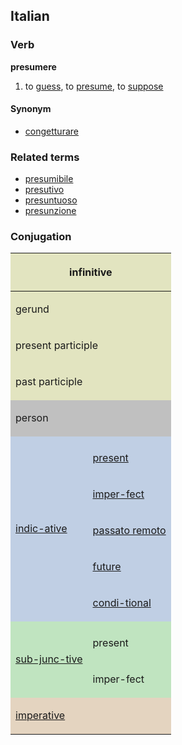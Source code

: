 ==Italian==
===Verb===
'''presumere'''

# to [[guess]], to [[presume]], to [[suppose]]

====Synonym====
*[[congetturare]]

===Related terms===
*[[presumibile]]
*[[presutivo]]
*[[presuntuoso]]
*[[presunzione]]

===Conjugation===

<center>
{| style="background:#F0F0F0"

|-
! colspan="3" style="background:#e2e4c0" | infinitive
| colspan="5" | presumere

|-
! colspan="3" style="background:#e2e4c0" | gerund
| colspan="5" | presumendo

|-
! colspan="3" style="background:#e2e4c0" | present participle
| colspan="5" | [[presumente]]

|-
! colspan="3" style="background:#e2e4c0" | past participle
| colspan="5" | [[presunto]]

|-
! colspan="2" rowspan="2" style="background:#C0C0C0" | person
! colspan="3" style="background:#C0C0C0" | singular
! colspan="3" style="background:#C0C0C0" | plural

|-
! style="background:#C0C0C0;width:12.5%" | first
! style="background:#C0C0C0;width:12.5%" | second
! style="background:#C0C0C0;width:12.5%" | third
! style="background:#C0C0C0;width:12.5%" | first
! style="background:#C0C0C0;width:12.5%" | second
! style="background:#C0C0C0;width:12.5%" | third

|-
! rowspan="6" style="background:#c0cfe4" | [[indicative|indic-ative]]

! style="background:#c0cfe4" colspan="1" | 
! style="background:#c0cfe4" | io
! style="background:#c0cfe4" | tu
! style="background:#c0cfe4" | lui/lei
! style="background:#c0cfe4" | noi
! style="background:#c0cfe4" | voi
! style="background:#c0cfe4" | loro

|-
! style="height:3em;background:#c0cfe4" | [[present]]
| presumo
| presumi
| presume
| presumiamo
| presumete
| presumono

|-
! style="height:3em;background:#c0cfe4" | [[imperfect|imper-fect]]
| presumevo
| presumevi
| presumeva
| presumevamo
| presumevate
| presumevano

|-
! style="height:3em;background:#c0cfe4" | [[passato remoto]]
| presunsi
| presumesti
| presunse
| presumemmo
| presumeste
| presunsero

|-
! style="height:3em;background:#c0cfe4" | [[future]]
| presumerò
| presumerai
| presumerà
| presumeremo
| presumerete
| presumeranno

|-
! style="height:3em;background:#c0cfe4" | [[conditional|condi-tional]]
| presumerei
| presu-meresti
| presu-merebbe
| presu-meremmo
| presumereste
| presume-rebbero

|-
! rowspan="3" style="background:#c0e4c0" |[[subjunctive|sub-junc-tive]]
! style="background:#c0e4c0" | 
! style="background:#c0e4c0" | che io
! style="background:#c0e4c0" | che tu
! style="background:#c0e4c0" | che lui/che lei
! style="background:#c0e4c0" | che noi
! style="background:#c0e4c0" | che voi
! style="background:#c0e4c0" | che loro

|-
! style="height:3em;background:#c0e4c0" | present
| presuma
| presuma
| presuma
| presumiamo
| presumiate
| presumano

|-
! style="height:3em;background:#c0e4c0" rowspan="1" | imper-fect
| presumessi
| presumessi
| presumesse
| presumessimo
| presumeste
| presumessero

|-
! colspan="2" rowspan="2" style="height:3em;background:#e4d4c0" | [[imperative]]
! style="background:#e4d4c0" | -
! style="background:#e4d4c0" | tu
! style="background:#e4d4c0" | lui/lei
! style="background:#e4d4c0" | noi
! style="background:#e4d4c0" | voi
! style="background:#e4d4c0" | loro

|-
|
| presumi
| presuma
| presumiamo
| presumete
| presumano

|}
</center>